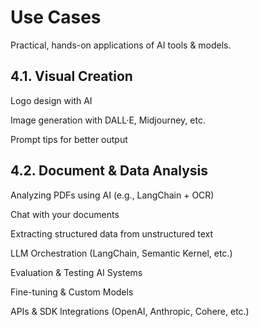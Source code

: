 # Use Cases

Practical, hands-on applications of AI tools & models.

## 4.1. Visual Creation

Logo design with AI

Image generation with DALL·E, Midjourney, etc.

Prompt tips for better output

## 4.2. Document & Data Analysis

Analyzing PDFs using AI (e.g., LangChain + OCR)

Chat with your documents

Extracting structured data from unstructured text

LLM Orchestration (LangChain, Semantic Kernel, etc.)

Evaluation & Testing AI Systems

Fine-tuning & Custom Models

APIs & SDK Integrations (OpenAI, Anthropic, Cohere, etc.)
